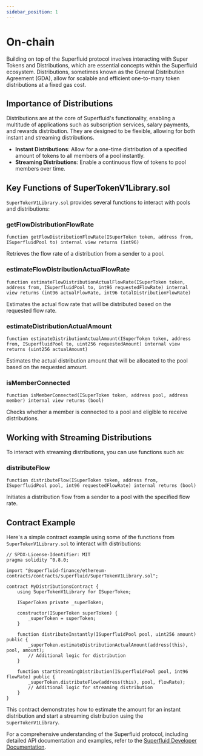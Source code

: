 ```yaml
---
sidebar_position: 1
---
```



# On-chain

Building on top of the Superfluid protocol involves interacting with Super Tokens and Distributions, which are essential concepts within the Superfluid ecosystem. Distributions, sometimes known as the General Distribution Agreement (GDA), allow for scalable and efficient one-to-many token distributions at a fixed gas cost.

## Importance of Distributions

Distributions are at the core of Superfluid's functionality, enabling a multitude of applications such as subscription services, salary payments, and rewards distribution. They are designed to be flexible, allowing for both instant and streaming distributions.

- **Instant Distributions**: Allow for a one-time distribution of a specified amount of tokens to all members of a pool instantly.
- **Streaming Distributions**: Enable a continuous flow of tokens to pool members over time.

## Key Functions of SuperTokenV1Library.sol

`SuperTokenV1Library.sol` provides several functions to interact with pools and distributions:

### getFlowDistributionFlowRate

```solidity
function getFlowDistributionFlowRate(ISuperToken token, address from, ISuperfluidPool to) internal view returns (int96)
```

Retrieves the flow rate of a distribution from a sender to a pool.

### estimateFlowDistributionActualFlowRate

```solidity
function estimateFlowDistributionActualFlowRate(ISuperToken token, address from, ISuperfluidPool to, int96 requestedFlowRate) internal view returns (int96 actualFlowRate, int96 totalDistributionFlowRate)
```

Estimates the actual flow rate that will be distributed based on the requested flow rate.

### estimateDistributionActualAmount

```solidity
function estimateDistributionActualAmount(ISuperToken token, address from, ISuperfluidPool to, uint256 requestedAmount) internal view returns (uint256 actualAmount)
```

Estimates the actual distribution amount that will be allocated to the pool based on the requested amount.

### isMemberConnected

```solidity
function isMemberConnected(ISuperToken token, address pool, address member) internal view returns (bool)
```

Checks whether a member is connected to a pool and eligible to receive distributions.

## Working with Streaming Distributions

To interact with streaming distributions, you can use functions such as:

### distributeFlow

```solidity
function distributeFlow(ISuperToken token, address from, ISuperfluidPool pool, int96 requestedFlowRate) internal returns (bool)
```

Initiates a distribution flow from a sender to a pool with the specified flow rate.

## Contract Example

Here's a simple contract example using some of the functions from `SuperTokenV1Library.sol` to interact with distributions:

```solidity
// SPDX-License-Identifier: MIT
pragma solidity ^0.8.0;

import "@superfluid-finance/ethereum-contracts/contracts/superfluid/SuperTokenV1Library.sol";

contract MyDistributionsContract {
    using SuperTokenV1Library for ISuperToken;

    ISuperToken private _superToken;

    constructor(ISuperToken superToken) {
        _superToken = superToken;
    }

    function distributeInstantly(ISuperfluidPool pool, uint256 amount) public {
        _superToken.estimateDistributionActualAmount(address(this), pool, amount);
        // Additional logic for distribution
    }

    function startStreamingDistribution(ISuperfluidPool pool, int96 flowRate) public {
        _superToken.distributeFlow(address(this), pool, flowRate);
        // Additional logic for streaming distribution
    }
}
```

This contract demonstrates how to estimate the amount for an instant distribution and start a streaming distribution using the `SuperTokenV1Library`.

<Admonition type="info">

For a comprehensive understanding of the Superfluid protocol, including detailed API documentation and examples, refer to the [Superfluid Developer Documentation](https://docs.superfluid.finance/superfluid/developers).

</Admonition>